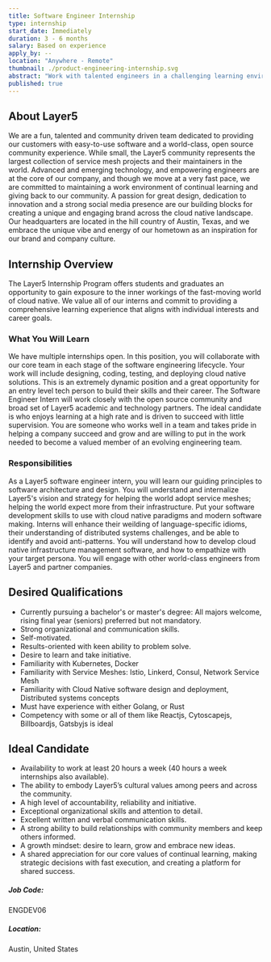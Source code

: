 ```yaml
---
title: Software Engineer Internship
type: internship
start_date: Immediately
duration: 3 - 6 months
salary: Based on experience
apply_by: --
location: "Anywhere - Remote"
thumbnail: ./product-engineering-internship.svg
abstract: "Work with talented engineers in a challenging learning environment as a Layer5 Software Engineer Intern."
published: true
---
```




<CareerWrapper>
    <div className="body-sections">
        <h2 className="body-headers">About Layer5</h2>
        <p>
            We are a fun, talented and community driven team dedicated to providing our customers with easy-to-use software and a world-class,
            open source community experience. While small, the Layer5 community represents the largest collection of service mesh
            projects and their maintainers in the world. Advanced and emerging technology, and empowering engineers are at the core
            of our company, and though we move at a very fast pace, we are committed to maintaining a work environment of continual
            learning and giving back to our community. A passion for great design, dedication to innovation and a strong social media
            presence are our building blocks for creating a unique and engaging brand across the cloud native landscape. Our headquarters
            are located in the hill country of Austin, Texas, and we embrace the unique vibe and energy of our hometown as an inspiration
            for our brand and company culture.
        </p>
    </div>
    <div className="body-sections">
        <h2 className="body-headers">Internship Overview</h2>
        <p>
            The Layer5 Internship Program offers students and graduates an opportunity to gain exposure to the inner workings of the
            fast-moving world of cloud native. We value all of our interns and commit to providing a comprehensive learning experience that
            aligns with individual interests and career goals.
        </p>
        <h3>What You Will Learn</h3>
        <p>
            We have multiple internships open. In this position, you will collaborate with our core team in each stage of the software engineering
            lifecycle. Your work will include designing, coding, testing, and deploying cloud native solutions.
            This is an extremely dynamic position and a great opportunity for an entry level tech person to build their skills and their career.
            The Software Engineer Intern will work closely with the open source community and broad set of Layer5 academic and technology partners.
            The ideal candidate is who enjoys learning at a high rate and is driven to succeed with little supervision. You are someone who works well
            in a team and takes pride in helping a company succeed and grow and are willing to put in the work needed to become a valued member of an
            evolving engineering team.
        </p>
        <h3>Responsibilities</h3>
        <p>
            As a Layer5 software engineer intern, you will learn our guiding principles to software architecture and design. You will understand and
            internalize Layer5's vision and strategy for helping the world adopt service meshes; helping the world expect more from their infrastructure.
            Put your software development skills to use with cloud native paradigms and modern software making.
            Interns will enhance their weilding of language-specific idioms, their understanding of distributed systems challenges, and be able to identify
            and avoid anti-patterns. You will understand how to develop cloud native infrastructure management software, and how to empathize with your
            target persona. You will engage with other world-class engineers from Layer5 and partner companies.
        </p>
    </div>
    <div className="qualification-section body-sections">
        <Col xs={12} lg={6} className="qualification-col">
            <h2 className="body-headers">Desired Qualifications</h2>
            <ul>
                <li>Currently pursuing a bachelor's or master's degree: All majors welcome, rising final year (seniors) preferred but not mandatory.</li>
                <li>Strong organizational and communication skills.</li>
                <li>Self-motivated.</li>
                <li>Results-oriented with keen ability to problem solve.</li>
                <li>Desire to learn and take initiative.</li>
                <li>Familiarity with Kubernetes, Docker</li>
                <li>Familiarity with Service Meshes: Istio, Linkerd, Consul, Network Service Mesh</li>
                <li>Familiarity with Cloud Native software design and deployment, Distributed systems concepts</li>
                <li>Must have experience with either Golang, or Rust</li>
                <li>Competency with some or all of them like Reactjs, Cytoscapejs, Billboardjs, Gatsbyjs is ideal</li>
            </ul>
        </Col>
        <Col xs={12} lg={6} className="qualification-col">
            <h2 className="body-headers">Ideal Candidate</h2>
            <ul>
                <li>Availability to work at least 20 hours a week (40 hours a week internships also available).</li>
                <li>The ability to embody Layer5’s cultural values among peers and across the community.</li>
                <li>A high level of accountability, reliability and initiative.</li>
                <li>Exceptional organizational skills and attention to detail.</li>
                <li>Excellent written and verbal communication skills.</li>
                <li>A strong ability to build relationships with community members and keep others informed.</li>
                <li>A growth mindset: desire to learn, grow and embrace new ideas.</li>
                <li>A shared appreciation for our core values of continual learning, making strategic decisions with fast execution, and creating a platform for shared success.</li>
            </ul>
        </Col>
    </div>
    <div className="job-details-footer">
        <span>
            <h5>Job Code:</h5>
            <p>ENGDEV06</p>
        </span>
        <span>
            <h5>Location:</h5>
            <p>Austin, United States</p>
        </span>
    </div>
    <PositionApply />
</CareerWrapper>